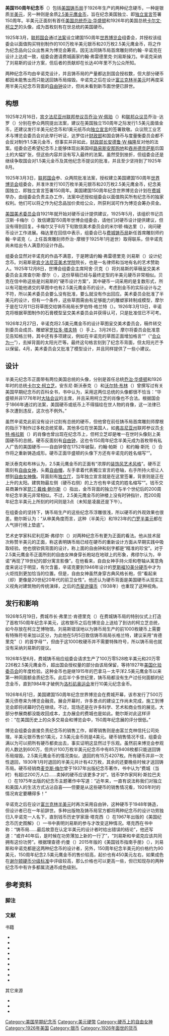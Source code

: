 {{noteTA
|G1=USState
|G2=美国总统
|1=zh-cn:乔治;zh-tw:喬治;zh-hk:佐治;
}}
{{USCoin
  | Denomination        = 150周年纪念半美元
  | Value               = 50美分（0.50
  | Unit                = [[美元|美元]]）
  | Mass                = 12.50
  | Diameter            = 30.6
  | Thickness           = 1.8
  | Edge                = 锯齿纹花边
  | Composition =
    {{plainlist |
* [[银|银]]占90%
* [[铜|铜]]占10%
    }}
  | Silver_troy_oz      = 0.36169
  | Years of Minting    = 1926年
  | Mint marks          = 无。所有硬币均是在[[费城铸币局|费城铸币局]]生产，其上没有铸币标识。
  | Obverse             = {{CSS image crop|Image = 1926 50C Sesquicentennial.jpg|bSize = 475|cWidth = 235|cHeight = 235|oTop = 3|oLeft = 0|Location = center}}
  | Obverse Design      = 美国总统[[乔治·华盛顿|乔治·华盛顿]]和[[卡尔文·柯立芝|卡尔文·柯立芝]]的头像
  | Obverse Designer    = [[约翰·R·辛诺克|约翰·R·辛诺克]]根据约翰·弗雷德里克·刘易斯的作品设计
  | Obverse Design Date = 1926年
  | Reverse             = {{CSS image crop|Image = 1926 50C Sesquicentennial.jpg|bSize = 475|cWidth = 235|cHeight = 235|oTop = 3|oLeft = 235|Location = center}} 
  | Reverse Design      = [[自由钟|自由钟]]
  | Reverse Designer    = 约翰·{{lang|en|R}}·辛诺克根据约翰·弗雷德里克·刘易斯的作品设计
  | Reverse Design Date = 1926年
  }}
{{USCoin
| Denomination        = 150周年纪念2.5美元鹰金币
| Country             = 美国
| Value               = 2.5
| Unit                = [[美元|美元]]
| Mass                = 4.18
| Gold_troy_oz        = .12094
| Diameter            = 18
| Edge                = 锯齿纹花边
| Composition         = [[金|金]]占90%，铜占10%
| Mint marks          = 无。所有硬币均是在[[费城铸币局|费城铸币局]]生产，其上没有铸币标识。
| Years of Minting    = 1926年
| Obverse             = {{CSS image crop|Image = 1926 $2 1-2 Sesquicentennial.jpg|bSize = 475|cWidth = 235|cHeight = 235|oTop = 3|oLeft = 0|Location = center}}
| Obverse Design      = [[自由女神|自由女神]]，手持火炬和代表[[美国独立宣言|独立宣言]]的卷轴
| Obverse Designer    = 约翰·{{lang|en|R}}·辛诺克
| Obverse Design Date = 1926年
| Reverse             = {{CSS image crop|Image = 1926 $2 1-2 Sesquicentennial.jpg|bSize = 475|cWidth = 235|cHeight = 235|oTop = 3|oLeft = 235|Location = center}}  
| Reverse Design      = [[独立厅|独立厅]]，背景是正在上升的太阳
| Reverse Designer    = 约翰·{{lang|en|R}}·辛诺克
| Reverse Design Date = 1926年
}}
'''美国150周年纪念币'''（{{lang-en|United States Sesquicentennial coin issue}}）包括[[美国铸币局|美国铸币局]]于1926年生产的两种纪念硬币，一种是银质[[50美分|半美元]]，另一种则是金质[[2.5美元鹰金币|2.5美元鹰金币]]，旨在纪念美国独立、即[[美国独立宣言|独立宣言]]签署150周年。半美元正面刻有首任[[美国总统|美国总统]][[乔治·华盛顿|乔治·华盛顿]]和1926年的美国总统[[卡尔文·柯立芝|卡尔文·柯立芝]]的头像，成为首枚刻有在世总统的美国硬币。

1925年3月，[[美国国会|联邦国会]]通过[[美國國會法案|法案]]设立建国150周年[[世界博览会|世界博览会]]组委会，并授权该组委会以面值购买特别制作的100万枚半美元银币和20万枚2.5美元鹰金币，将之作为纪念品向公众出售来为博览会筹资。因无法同铸币局首席雕刻师约翰·{{lang|en|R}}·辛诺克在设计上达成一致，组委会邀请费城画家约翰·弗雷德里克·刘易斯操刀。辛诺克采纳了刘易斯的设计方案，但后者的贡献却在长达40年里不为公众所知。

两种纪念币均由辛诺克设计，并且铸币局的产量都达到国会授权数，但大部分硬币都因未能售出而只能送回铸币局熔毁。辛诺克之后在设计[[富兰克林半美元|富兰克林半美元]]时再度采用半美元纪念币背面的[[自由钟|自由钟]]设计，但尚未看到新币面世便已辞世。

== 构想 ==
1925年2月16日，[[宾夕法尼亚州|宾夕法尼亚州]][[美国参议院|联邦参议员]][[乔治·W·佩珀|乔治·W·佩珀]]（{{lang|en|George W. Pepper}}）和[[美国众议院|联邦众议员]]乔治·{{lang|en|P}}·达罗（{{lang|en|George P. Darrow}}）分别在参众两院提出法案，建议在美国独立150周年之际发行1.5美元面值金币，还建议发行半美元纪念币和1美元纸币向[[美国独立宣言|独立宣言]]的签署致敬。{{sfn|USHouse357}}{{sfn|USSenate187}}众议院工业艺术与博览会委员会对此举行听证，达罗估计[[美国财政部|财政部]]和国会铸币与度量衡委员会都不会反对制作1.5美元金币，{{sfn|USHouse357Hearings}}但事实并非如此，[[美国财政部长|财政部长]][[安德鲁·W·梅隆|安德鲁·W·梅隆]]反对他的法案{{sfn|Slabaugh|p=76}}。组委会还希望纪念币上能够体现出美国经[[路易斯安那购地|路易斯安那购地]]和[[吞并德克萨斯|吞并德克萨斯]]后国土的大幅扩张，但这些内容并没有写入最终的法案{{sfn|Bowers|pp=225–226}}。虽然受到挫折，但组委会还是继续争取国会对1.5美元金币及其他纪念币提议的批准，并且至少坚持到了1925年8月{{sfn|Taxay|pp=111–112}}。

1925年3月3日，[[美国国会|联邦国会]]参、众两院批准法案，授权建立美国建国150周年[[世界博览会|世界博览会]]组委会，并准许发行100万枚半美元银币和20万枚2.5美元鹰金币，纪念美国独立、即独立宣言签署150周年。美国建国150周年纪念世界博览会计划在[[费城|费城]]举办，由组委会负责主办工作，法案中还授权组委会以面值购买所有纪念币的独家权利。他们可以将之作为纪念品加价卖给公众，{{sfn|Flynn|pp=350–351}}所获利润可作为博览会筹办资金{{sfn|Flynn|p=223}}。

[[美国美术委员会|美国美术委员会]]自1921年就开始对硬币设计提供建议，1925年5月，该组织书记员汉斯·卡梅尔（{{lang|en|Hans Caemmerer}}）致信建国150周年世博会组委会，请他们对硬币设计提供建议，但没有得到回复。卡梅尔又于8月下旬致信美术委员会的米尔顿·梅达里（{{lang|en|Milton Medary}}），询问硬币设计工作进展。梅达里在回信中表示，组委会已与[[费城铸币局|费城铸币局]]新任首席雕刻师约翰·{{lang|en|R}}·辛诺克（{{lang|en|John R. Sinnock}}，上任首席雕刻师乔治·{{lang|en|T}}·摩根于1925年1月逝世）取得联系，但辛诺克尚未给出令人满意的设计作品。{{sfn|Taxay|p=111}}

组委会显然对辛诺克的作品不满意，于是聘请约翰·弗雷德里克·刘易斯（{{lang|en|John Frederick Lewis}}）设计纪念币{{sfn|Taxay|p=111}}。刘易斯是[[宾夕法尼亚美术学院|宾夕法尼亚美术学院]]院长{{sfn|Flynn|p=169}}，也是一名律师和当地有名的艺术赞助人{{sfn|Bowers|p=226}}。1925年12月8日，世博会组委会主席阿舍·贝克（{{lang|en|Asher C. Baker}}）将刘易斯的草稿呈交美术委员会主席查尔斯·摩尔（{{lang|en|Charles Moore}}），这份草稿已经与最终定型的半美元硬币非常相似。贝克在信中称这些是刘易斯的“硬币设计方案”，其中硬币一词采用的是复数形式，所以有可能他递交的草图中也有2.5美元鹰金币的设计。考虑到金币的实际设计与之不符，所以美术委员会要么没有批准，要么就没有作出回应。{{sfn|Taxay|p=112}}美术委员会批准了半美元的设计，但有一个条件，这些草图需由有足够能力的雕塑家转制成模型，摩尔于是在12月11日将草图交给铸币局局长罗伯特·格兰特（{{lang|en|Robert J. Grant}}）。1926年3月13日，辛诺克将根据草图制作的石膏模型呈交美术委员会并获得认可，只是批准信已不可考{{sfn|Taxay|p=112}}。

1926年2月27日，辛诺克将2.5美元鹰金币的设计草图呈交美术委员会，稿件转交到委员会成员、雕塑家[[罗拉多·塔夫特|罗拉多·塔夫特]]（{{lang|en|Lorado Taft}}）手上。3月26日，摩尔将委员会批准意见告知格兰特，其中还有多项建议，例如在辛诺克的草图正面增加格言“{{lang|en|E Pluribus Unum}}”（“[[合众为一|合众为一]]”），去掉背面的太阳光芒等。最终这句格言刻到了纪念币背面，但太阳光芒予以保留。4月，美术委员会又批准了模型设计，并且同样提供了一些小建议。{{sfn|Taxay|pp=112, 117}}

== 设计 ==
半美元纪念币正面带有两位美国总统的头像，分别是首任总统[[乔治·华盛顿|乔治·华盛顿]]和1926年时的总统[[卡尔文·柯立芝|卡尔文·柯立芝]]。安东尼·斯沃泰克（{{lang|en|Anthony Swiatek}}）和[[沃尔特·布林|沃尔特·布林]]（{{lang|en|Walter Breen}}）曾撰写过有关美国早期纪念币的百科全书，书中认为，采用这两位总统的头像都很不恰当：“华盛顿并非1776年时[[第二届大陆会议|大陆会议]]的主席，并且采用柯立芝的肖像也不合法。根据国会于1866年通过的法案，美国硬币或纸币上不得描绘在世人物的肖像，这一法律已多次遭到违反，这次也不例外。”{{sfn|Swiatek & Breen|p=221}}

虽然辛诺克此前没有设计过刻有总统的硬币，但他曾在前任铸币局首席雕刻师摩根的指示下制作过多枚总统奖章{{sfn|Vermeule|p=171}}。其他多位在世美国人，如[[弗吉尼亚州|弗吉尼亚州]]联邦参议员[[卡特·格拉斯|卡特·格拉斯]]（{{lang|en|Carter Glass}}）的肖像也曾出现在纪念币上，但柯立芝却是唯一在世时头像刻上美国硬币的总统。硬币反面刻有[[自由钟|自由钟]]，这也令150周年纪念半美元成为首枚带有私人广告的美国硬币——自由钟曾在1752年破裂，约翰·帕斯（{{lang|en|John Pass}}）和约翰·斯托（{{lang|en|John Stow}}）合作将之重新铸造成形。{{sfn|Swiatek|pp=186–187}}{{sfn|Flynn|p=168}}硬币正面华盛顿的头像下方还有辛诺克的姓名缩写“{{lang|en|JRS}}”{{sfn|Swiatek|p=186}}。
{{Css Image Crop|Image = 1976-S 50C Clad Deep Cameo.jpg|bSize = 450|cWidth = 220|cHeight = 220|oTop = 3|oLeft = 226|Location = left|Description=<center>[[美国200周年纪念币|200周年纪念半美元]]的设计与2.5美元鹰金币非常相似。}}

斯沃泰克和布林认为，2.5美元鹰金币的正面有“浓厚的[[装饰风艺术|装饰风艺术风格]]”{{sfn|Swiatek & Breen|p=221}}。硬币正面刻有[[自由女神|自由女神]]，头戴[[伞状帽|自由帽]]，左手拿着代表獨立宣言的卷轴，右手所持火炬让人想到[[自由女神像|自由女神像]]。背面刻有[[美國獨立紀念館|独立厅]]，当年独立宣言就是在这里签署，背景则是正在上升的太阳。建筑物最左侧（硬币右侧）的上方也有辛诺克的姓名缩写“{{lang|en|JRS}}”。{{sfn|Swiatek & Breen|pp=221–222}}钱币交易商兼作家[[昆汀·戴维·鲍尔斯|昆汀·戴维·鲍尔斯]]（{{lang|en|Q. David Bowers}}）指出，金币背面的独立厅与半个世纪后的200周年纪念半美元非常相似{{sfn|Bowers|p=643}}。不过，2.5美元鹰金币的钟楼上没有时钟指针，而200周年纪念半美元上所刻的时间则是3点（未知是凌晨还是下午）。{{sfn|Swiatek|p=192}}

在组委会的坚持下，铸币局生产的这些纪念币浮雕很浅，所以硬币的外观效果也很差{{sfn|Bowers|p=226}}。鲍尔斯认为：“从审美角度而言，这种（半美元）和1923年的[[门罗主义百年纪念半美元|门罗半美元]]都在人气排行榜上垫底”{{sfn|Bowers|p=227}}。

艺术史学家科尼利厄斯·弗缪尔（{{lang|en|Cornelius Vermeule}}）对两种纪念币有更为正面的看法。他从技术层次称赞半美元的正面，称这表明铸币局已经在硬币的重新设计方面从早期实践中吸取经验。他也很钦佩背面的设计，称上面的自由钟和刻字都是“精准的珍宝”。{{sfn|Vermeule|p=172}}对于2.5美元鹰金币正面所刻的自由女神身穿长袍站在地球上的形象，弗缪尔认为，辛诺“再现了19世纪的部分寓言影像”{{sfn|Vermeule|p=172}}。在他看来，自由女神手持火炬和卷轴从寓意角度来说过于明显，有欠含蓄，辛诺克要到1946年设计的[[10美分硬币|罗斯福10美分硬币]]中才为火炬找到更加恰当的位置{{sfn|Vermeule|p=173}}。但是，自由女神虽然身穿古典风格长袍，但“看起来（却）更像是20世纪20年代的前卫女性”{{sfn|Vermeule|p=173}}。他还认为硬币背面是美国硬币从现实主义视角对建筑物的传统演绎，之后的[[杰斐逊镍币|杰斐逊镍币]]（1938年）也重现了这种视角{{sfn|Vermeule|pp=172–173}}。

== 发行和影响 ==
{{multiple image
| footer    = 辛诺克之后设计的[[富兰克林半美元|富兰克林半美元]]再次采用了半美元纪念币的自由钟设计，他设计的[[10美分硬币|10美分硬币]]还采用了2.5美元鹰金币上的火炬。
| width1     = 175
| width2     = 175
| direction = horizontal
| image1    = 1950-D 50C (Full Bell Lines) (rev).jpg
| image2    = Dime Reverse 13.png
}}

1926年5月19日，费城市长{{lang|en|W}}·弗里兰·肯德里克（{{lang|en|W. Freeland Kendrick}}）在费城铸币局的特别仪式上打造了首枚150周年纪念半美元，这枚银币之后在博览会上送给了到访的柯立芝总统{{sfn|Swiatek|p=187}}，如今存放在柯立芝博物馆{{sfn|Flynn|p=169}}。刘易斯错误地以为铸币局生产的前1000枚硬币上需要有特殊符号来加以区分，为此他在5月5日致信铸币局局长格兰特，建议采用“肯德里克”（{{lang|en|Kendrick}}）的首字母“{{lang|en|K}}”，但由于这1000枚硬币并不需要特殊符号，所以铸币局也就没有采纳刘易斯的提议{{sfn|Flynn|p=169}}。

1926年5至6月，费城铸币局应组委会请求生产了100万零528枚半美元和20万零226枚2.5美元鹰金币，超出国会授权量的部分由该局保留，等待1927年[[美国化验委员会|美国化验委员会]]的年度检验{{sfn|Bowers|pp=226, 228}}。这种金币也是继1915年的巴拿马－太平洋2.5美元鹰金币以来第一种同面额金质纪念币。此后半个多世纪里，铸币局都没有生产过任何面额的纪念金币，直到1984年才破例为[[1984年夏季奥林匹克运动会|洛杉矶奥运会]]发行10美元纪念金币。{{sfn|Bowers|pp=644–645}}

1926年6月1日，美国建国150周年纪念世界博览会在费城开幕，该市发行了500万美元债卷来为博览会融资。展会开幕时，许多景点的建设工作尚未完成，施工到博览会即将闭幕时仍在继续。不过，现场还是在许多科学、艺术和商业性的展览。大部分参展商都没能收回成本，主办展会的费城也是如此。鲍尔斯对此这样评价：“在美国历史上的众多交易会和博览会中，150周年纪念展的评分很低。”{{sfn|Bowers|p=226}}

博览会组委会直接负责纪念币的销售工作，邮寄销售则是由富兰克林信托公司处理。半美元银币售价1美元，2.5美元金币则是4美元。硬币销售情况不佳，组委会满以为可以把所有硬币都卖出去，事实证明这显然过于乐观。虽然前来博览会参观的人数达到600万，但共计100万枚半美元纪念币中有85万9408枚都只能送回铸币局熔毁。2.5美元鹰金币的情况类似，退回的有15万4207枚。{{sfn|Swiatek|p=187}}所有硬币并非一次性退回，1930年1月时退回的半美元共计有42万枚，其余的还要晚些时候才送回铸币局{{sfn|Bowers|p=227 n.1}}。硬币经销商[[麦克斯·梅尔|麦克斯·梅尔]]曾于1937年出版纪念币著作，书中认为“费城（当时）有超过200万人口……卖掉的硬币应该更多才对”{{sfn|Mehl|p=21}}。钱币学作家阿利·斯拉巴夫（{{lang|en|Arlie Slabaugh}}）在1975年出版的纪念币主题著作中写道：“近年来，一直有说法称我们对独立和美国人的生活方式沾沾自喜——但要是从这些硬币的销售情况看，1926年时的情况肯定要糟得多！”{{sfn|Slabaugh|p=73}}

辛诺克之后在设计[[富兰克林半美元|富兰克林半美元]]时再次采用自由钟，这种硬币于1948年铸造，但设计者已在一年前辞世。多种出版物及铸币局官方都将两种纪念币的设计功劳独归入辛诺克一人名下，直到钱币历史学家唐·塔克西（{{lang|en|Don Taxay}}）在1967年出版的《美国纪念币历史图解》（{{lang|en|''An Illustrated History of U.S. Commemorative Coinage''}}）一书中表明刘易斯的参与才改变这种情况。{{sfn|Bowers|p=226}}塔克西在书中称：“铸币局……最后故意在认定半美元的设计者时给出错误的结论”{{sfn|Taxay|p=111}}，他还写道：“或许40年后，是时候在功劳薄加上新的一行了”{{sfn|Taxay|p=117}}，“刘易斯和辛诺克应该共同拥有这份功劳”{{sfn|Bowers|p=226}}。根据理查德·约曼（{{lang|en|Richard S. Yeoman}}）2015年版的《美国钱币指南手册》（{{lang|en|''A Guide Book of United States Coins''}}），刘易斯和辛诺克都是这两种纪念币的设计者，另外，150周年纪念半美元的价格约为90美元，150周年纪念2.5美元鹰金币的售价较高，起价也有450美元左右，如果成色在[[谢尔顿硬币分级标准|谢尔顿硬币分级标准]]中评级较高，那么价格也可以更高一些{{sfn|Yeoman|pp=294–295}}，但已知现存的两种纪念币中有许多都属流通币成色级别{{sfn|Flynn|p=169}}。

== 参考资料 ==
=== 脚注 ===
{{reflist|22em}}

=== 文献 ===
{{portal box|钱币学|美国}}
;书籍
{{refbegin}}
* {{cite book | last = Bowers | first = Q. David | year = 1992 | title = Commemorative Coins of the United States: A Complete Encyclopedia | url = http://www.pcgs.com/books/commemoratives/ Commemorative Coins of the United States | publisher = Bowers and Merena Galleries, Inc. | location = Wolfeboro, NH | ref = {{sfnRef|Bowers}} | access-date = 2015-03-25 | archive-date = 2020-12-07 | archive-url = https://web.archive.org/web/20201207163959/https://www.pcgs.com/books/commemoratives | dead-url = no }}
* {{cite book | last = Flynn | first = Kevin | year = 2008 | title = The Authoritative Reference on Commemorative Coins 1892–1954 | publisher = Kyle Vick | location = Roswell, GA | oclc = 711779330 | ref = {{sfnRef|Flynn}}}}
* {{cite book | last = Mehl | first = B. Max | year = 1937 | title = The Commemorative Coinage of the United States | url = https://archive.org/details/commemorativecoi1937mehl | publisher = B. Max Mehl | location = Fort Worth, TX | ref = {{sfnRef|Mehl}}}}
* {{cite book | last = Slabaugh | first = Arlie R. | edition = second | year = 1975 | title = United States Commemorative Coinage | publisher = Whitman Publishing (then a division of Western Publishing Company, Inc.) | location = Racine, WI | isbn = 978-0-307-09377-6 | ref = {{sfnRef|Slabaugh}}}}
* {{cite book | last = Swiatek | first = Anthony | year = 2012 | title = Encyclopedia of the Commemorative Coins of the United States | publisher = KWS Publishers | location = Chicago | isbn = 978-0-9817736-7-4 | ref = {{sfnRef|Swiatek}}}}
* {{cite book | last = Swiatek | first = Anthony | last2 = Breen | first2 = Walter | year = 1981 | title = The Encyclopedia of United States Silver & Gold Commemorative Coins, 1892 to 1954 | url = https://archive.org/details/encyclopediaofun00swia | publisher = Arco Publishing | location = New York | isbn = 978-0-668-04765-4 | ref = {{sfnRef|Swiatek & Breen}}}}
* {{cite book | last = Taxay | first = Don | year = 1967 | title = An Illustrated History of U.S. Commemorative Coinage | publisher = Arco Publishing | location = New York | isbn = 978-0-668-01536-3 | ref = {{sfnRef|Taxay}}}}
* {{cite book | last = Vermeule | first = Cornelius | year = 1971 | title = Numismatic Art in America | url = https://archive.org/details/numismaticartina0000verm | publisher = The Belknap Press of Harvard University Press | location = Cambridge, MA | isbn = 978-0-674-62840-3 | ref = {{sfnRef|Vermeule}}}}
* {{cite book | last = Yeoman | first = R.S. | year = 2014 | title = A Guide Book of United States Coins 2015 | edition = 68th | publisher = Whitman Publishing LLC | location = Atlanta, GA | isbn = 978-0-7948-4180-5 | ref = {{sfnRef|Yeoman}}}}
{{refend}}
;其它来源
{{refbegin}}
* {{cite web | title = H. J. Res. 357 | publisher = United States House of Representatives | date = 1925-02-16 | url = http://congressional.proquest.com.mutex.gmu.edu/congressional/result/pqpresultpage.gispdfhitspanel.pdflink/http:$2f$2fprod.cosmos.dc4.bowker-dmz.com$2fapp-bin$2fgis-billtext$2fa$2f4$2fa$2f9$2f68-hjres357-000ih-19250216.pdf+/sesquicentennial+coin$40$2fapp-gis$2fbilltext$2f68_hjres_357_ih_19250216$40Bill+Text$40Bill+Text$40February+16,+1925?pgId=cef8478b-aef5-4783-9cf1-32b2e9955d74&rsId=14B56760FCC | ref = {{sfnRef|USHouse357}}}}{{subscription}}
* {{cite web | title = S. J. Res. 187 | publisher = United States Senate | date = 1925-02-16 | url = http://congressional.proquest.com.mutex.gmu.edu/congressional/result/pqpresultpage.gispdfhitspanel.pdflink/http:$2f$2fprod.cosmos.dc4.bowker-dmz.com$2fapp-bin$2fgis-billtext$2fa$2f2$2f2$2fc$2f68-sjres187-000is-19250216.pdf+/sesquicentennial+coin$40$2fapp-gis$2fbilltext$2f68_sjres_187_is_19250216$40Bill+Text$40Bill+Text$40February+16,+1925?pgId=cef8478b-aef5-4783-9cf1-32b2e9955d74&rsId=14B56760FCC | ref = {{sfnRef|USSenate187}}}}{{subscription}}
* {{cite web | title = Hearings of the Committee on Industrial Arts and Expositions on H. J. Res. 357 | publisher = United States House of Representatives | pages = 9–10 | date = 1925-02-18 | url = http://congressional.proquest.com.mutex.gmu.edu/congressional/result/pqpresultpage.gispdfhitspanel.pdflink/http:$2f$2fprod.cosmos.dc4.bowker-dmz.com$2fapp-bin$2fgis-hearing$2f9$2f4$2fc$2f8$2fhrg-1925-iae-0003_from_1_to_48.pdf+/sesquicentennial+coin$40$2fapp-gis$2fhearing$2fhrg-1925-iae-0003$40Hearing$40Hearings+Unpublished$40February+18,+1925?pgId=74b43543-582e-4327-ba1f-3f16c2cf487d&rsId=14B5678F4D6 | ref = {{sfnRef|USHouse357Hearings}}}}{{subscription}}
{{refend}}

{{美国硬币}}
[[Category:美国早期纪念币|Category:美国早期纪念币]]
[[Category:美元硬幣|Category:美元硬幣]]
[[Category:硬币上的自由女神|Category:硬币上的自由女神]]
[[Category:1926年美国|Category:1926年美国]]
[[Category:银币|Category:银币]]
[[Category:1926年面世的货币|Category:1926年面世的货币]]
{{Featured article}}